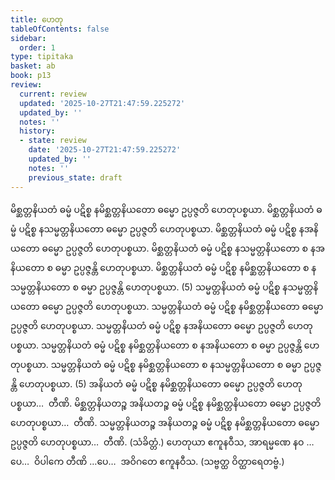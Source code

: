 ```yaml
---
title: ဟေတု
tableOfContents: false
sidebar:
  order: 1
type: tipitaka
basket: ab
book: p13
review:
  current: review
  updated: '2025-10-27T21:47:59.225272'
  updated_by: ''
  notes: ''
  history:
  - state: review
    date: '2025-10-27T21:47:59.225272'
    updated_by: ''
    notes: ''
    previous_state: draft
---
```



<ReviewStatus review={frontmatter.review} showDetails={true} />

<HypothesisAnnotation frontmatter={frontmatter} />

<DynamicBreadcrumb />

<Division number="43" book="p13" e="ch" v="40" p="191">

<Paragraph number="115" book="p13">
မိစ္ဆတ္တနိယတံ ဓမ္မံ ပဋိစ္စ နမိစ္ဆတ္တနိယတော ဓမ္မော ဥပ္ပဇ္ဇတိ ဟေတုပစ္စယာ. မိစ္ဆတ္တနိယတံ ဓမ္မံ ပဋိစ္စ နသမ္မတ္တနိယတော ဓမ္မော ဥပ္ပဇ္ဇတိ ဟေတုပစ္စယာ. မိစ္ဆတ္တနိယတံ ဓမ္မံ ပဋိစ္စ နအနိယတော ဓမ္မော ဥပ္ပဇ္ဇတိ ဟေတုပစ္စယာ. မိစ္ဆတ္တနိယတံ ဓမ္မံ ပဋိစ္စ နသမ္မတ္တနိယတော စ နအနိယတော စ ဓမ္မာ ဥပ္ပဇ္ဇန္တိ ဟေတုပစ္စယာ. မိစ္ဆတ္တနိယတံ ဓမ္မံ ပဋိစ္စ နမိစ္ဆတ္တနိယတော စ နသမ္မတ္တနိယတော စ ဓမ္မာ ဥပ္ပဇ္ဇန္တိ ဟေတုပစ္စယာ. (5)
</Paragraph>

<Paragraph number="116" book="p13">
သမ္မတ္တနိယတံ ဓမ္မံ ပဋိစ္စ နသမ္မတ္တနိယတော ဓမ္မော ဥပ္ပဇ္ဇတိ ဟေတုပစ္စယာ. သမ္မတ္တနိယတံ ဓမ္မံ ပဋိစ္စ နမိစ္ဆတ္တနိယတော ဓမ္မော ဥပ္ပဇ္ဇတိ ဟေတုပစ္စယာ. သမ္မတ္တနိယတံ ဓမ္မံ ပဋိစ္စ နအနိယတော ဓမ္မော ဥပ္ပဇ္ဇတိ ဟေတုပစ္စယာ. သမ္မတ္တနိယတံ ဓမ္မံ ပဋိစ္စ နမိစ္ဆတ္တနိယတော စ နအနိယတော စ ဓမ္မာ ဥပ္ပဇ္ဇန္တိ ဟေတုပစ္စယာ. သမ္မတ္တနိယတံ ဓမ္မံ ပဋိစ္စ နမိစ္ဆတ္တနိယတော စ နသမ္မတ္တနိယတော စ ဓမ္မာ ဥပ္ပဇ္ဇန္တိ ဟေတုပစ္စယာ. (5)
</Paragraph>

<Paragraph number="117" book="p13">
အနိယတံ ဓမ္မံ ပဋိစ္စ နမိစ္ဆတ္တနိယတော ဓမ္မော ဥပ္ပဇ္ဇတိ ဟေတုပစ္စယာ…  တီဏိ.
</Paragraph>

<Paragraph number="118" book="p13">
မိစ္ဆတ္တနိယတဉ္စ အနိယတဉ္စ ဓမ္မံ ပဋိစ္စ နမိစ္ဆတ္တနိယတော ဓမ္မော ဥပ္ပဇ္ဇတိ ဟေတုပစ္စယာ…  တီဏိ.
</Paragraph>

<Paragraph number="119" book="p13">
သမ္မတ္တနိယတဉ္စ အနိယတဉ္စ ဓမ္မံ ပဋိစ္စ နမိစ္ဆတ္တနိယတော ဓမ္မော ဥပ္ပဇ္ဇတိ ဟေတုပစ္စယာ…  တီဏိ. (သံခိတ္တံ.)
</Paragraph>

<Paragraph number="120" book="p13">
ဟေတုယာ ဧကူနဝီသ, အာရမ္မဏေ နဝ …ပေ…  ဝိပါကေ တီဏိ …ပေ…  အဝိဂတေ ဧကူနဝီသ. (သဗ္ဗတ္ထ ဝိတ္ထာရေတဗ္ဗံ.)
</Paragraph>
</Division>